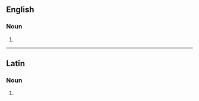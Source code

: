 {{also|amöbas|amœbas}}
==English==

===Noun===
{{head|en|noun plural form}}

# {{plural of|amoeba|lang=en}}

----

==Latin==

===Noun===
{{la-noun-form|amoebās}}

# {{inflection of|amoeba||acc|p|lang=la}}